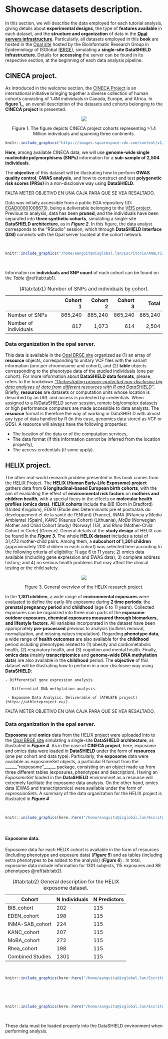 
# Showcase datasets description. {#Datasets_Description}

In this section, we will describe the data employed for each tutorial analysis, giving details about **experimental designs**, the type of **features available** in each dataset, and the **structure and organization** of data in the [**Opal servers infrastructure**](https://opaldoc.obiba.org/en/latest/). Particularly, all datasets employed in this **book** are hosted in the [Opal site](https://datashield.isglobal.org/repo) hosted by the Bioinformatic Research Group in Epidemiology of ISGlobal ([BRGE](https://brge.isglobal.org/)), simulating a **single-site DataSHIELD infrastructure**. Details for **accessing** the server can be found in its respective section, at the beginning of each data analysis pipeline.

## CINECA project.

As introduced in the welcome section, the [CINECA Project](https://www.cineca-project.eu/) is an international initiative bringing together a diverse collection of human cohorts consisting of 1.4M individuals in Canada, Europe, and Africa. In **figure 1_**, an overall description of the datasets and cohorts belonging to the **CINECA project** is presented.

<p align = "center"><img src = "https://images.squarespace-cdn.com/content/v1/5cc2c7b2d86cc9589d33dfcc/1573825882582-AS6SBW8PMXNGKSJWS79H/cohort_figure_updated_Nov2019.png?format=750w"></p><p align = "center">
Figure 1. The figure depicts CINECA project cohorts representing >1.4 Million individuals and spanning three continents.
</p>

```r
knitr::include_graphics("https://images.squarespace-cdn.com/content/v1/5cc2c7b2d86cc9589d33dfcc/1573825882582-AS6SBW8PMXNGKSJWS79H/cohort_figure_updated_Nov2019.png?format=750w")
```

**Here**, among available CINECA data, we will use **genome-wide single nucleotide polymorphisms (SNPs)** information for a **sub-sample of 2,504 individuals**. 

The **objective** of this dataset will be illustrating how to perform **GWAS quality control**, **GWAS analysis**, and how to construct and test **polygenetic risk scores (PRSs)** in a non-disclosive way using **DataSHIELD**. 

FALTA METER OBJETIVO EN UNA CAJA PARA QUE SE VEA RESALTADO.

Data was initially accessible from a public EGA repository (ID: [EGAD00001006673](https://ega-archive.org/studies/EGAS00001002472/)), being a deliverable belonging to the [VEIS project](https://veis.bsc.es/en/). Previous to analysis, data has been **pruned**, and the individuals have been separated into **three synthetic cohorts**, simulating a single-site **DataSHIELD architecture**, as in **_Figure 2_**. In this figure, the data analyst corresponds to the "RStudio" session, which through **DataSHIELD Interface (DSI)** connects with the Opal server located at the cohort network. 

<br>
```r
knitr::include_graphics("/home/aanguita@isglobal.lan/Escritorio/ANALYSIS/DATAshield/OmicSHIELDapps/OmicSHIELDapps/fig/single_cohort_GWAS.png")
```
<br>

Information on **individuals and SNP count** of each cohort can be found on the _Table_ \@ref(tab:tab1).

|                       | Cohort 1 | Cohort 2 | Cohort 3 |   Total |
|-----------------------|---------:|---------:|---------:|--------:|
| Number of SNPs        |  865,240 |  865,240 |  865,240 | 865,240 |
| Number of individuals |      817 |    1,073 |      614 |   2,504 |

: (\#tab:tab1) Number of SNPs and individuals by cohort.

### Data organization in the opal server.

This data is available in the [Opal BRGE site](https://datashield.isglobal.org/repo) organized as (1) an array of **resource** objects, corresponding to unitary VCF files with the variant information (one per chromosome and cohort), and (2) **table** objects corresponding to the phenotype data of the studied individuals (one per cohort). For more information about **DataSHIELD data formats**, please, refers to the bookdown [*"Orchestrating privacy-protected non-disclosive big data analyses of data from different resources with R and DataSHIELD"*](https://isglobal-brge.github.io/resource_bookdown/index.html). Briefly, **resources** are datasets or computation units whose location is described by an URL and access is protected by credentials. When assigned to a R/DataSHIELD server session, remote big/complex datasets or high performance computers are made accessible to data analysts. The **resource** format is therefore the way of working in DataSHIELD with almost any type of data handled by R (in this case, genomics data stored as VCF or GDS). A resource will always have the following properties:

* The location of the data or of the computation services,
* The data format (if this information cannot be inferred from the location property),
* The access credentials (if some apply).

## HELIX project.

The other real-world research problem presented in this book comes from the [HELIX Project](https://www.projecthelix.eu). The **HELIX (Human Early-Life Exposome) project** gathers data from **6 longitudinal-based European birth cohorts**, with the aim of evaluating the effect of **environmental risk factors** on **mothers and children health**, with a special focus in the effects on **molecular health profiles (omics data)**. **HELIX cohorts** include the _BIB_ (Born in Bradford) (United Kingdom), _EDEN_ (Étude des Déterminants pré et postnatals du développement et de la santé de l’ENfant) (France), _INMA_ (INfancia y Medio Ambiente) (Spain), _KANC_ (Kaunus Cohort) (Lithuania), _MoBa_ (Norwegian Mother and Child Cohort Study) (Norway) (13), and _Rhea_ (Mother-Child Cohort in Crete) (Greece). General details of the **study design** of HELIX can be found in the **_Figure 3_**. The whole **HELIX dataset** includes a total of 31,472 mother-child pairs. Among them, a **subcohort of 1,301 children** (approximately 200 children in each cohort) was selected here according to the following criteria of eligibility: 1) age 6 to 11 years; 2) omics data available (including gene expression and EWAS data); 3) complete address history; and 4) no serious health problems that may affect the clinical testing or the child safety. 

<p align = "center"><img src = "http://www.projecthelix.eu/images/estructura/helix_study.gif"></p><p align = "center">
Figure 3. General overview of the HELIX research project.
</p>

In the **1,301 children**, a wide range of **environmental exposures** were evaluated to define the early-life exposome during **2 time periods**: the **prenatal pregnancy period** and **childhood** (age 6 to 11 years). Collected exposures can be organized into three main parts of the **exposome**: **outdoor exposures, chemical exposures measured through biomarkers, and lifestyle factors**. All variables incorporated in the dataset have been appropriately **pre-processed** previous to analysis (outliers removal, normalization, and missing values imputation). Regarding **phenotype data**, a wide range of **health outcomes** are also available for the **childhood** period including phenotypes related to (1) obesity and cardiometabolic health, (2) respiratory health, and (3) cognition and mental health. Finally, **omics data** (mainly **transcriptomics** and **genome-wide DNA methylation data**) are also available in the **childhood** period. The **objective** of this dataset will be illustrating how to perform in a non-disclosive way using **DataSHIELD**:

    - Differential gene expression analysis. 

     - Differential DNA methylation analysis. 

     - Exposome Data Analysis. Deliverable of [ATHLETE project](https://athleteproject.eu/).

FALTA METER OBJETIVO EN UNA CAJA PARA QUE SE VEA RESALTADO.

### Data organization in the opal server.

**Exposome** and **omics** data from the HELIX project were uploaded into to the [Opal BRGE site](https://datashield.isglobal.org/brge/ui/index.html) simulating a single-site **DataSHIELD architecture**, as illustrated in **_Figure 4_**. As in the case of **CINECA project**, here, exposome and omics data were loaded in **DataSHIELD** under the form of **resources** (one per cohort and data type). Particularly, the **exposome** data were available as exposomeSet objects, a particular R format from the ______"rexposome"______ package, consisting on an object made up from three different tables (exposures, phenotypes and description). Having an _ExposomeSet_ loaded in the **DataSHIELD** environmnet as a resource will extremely facilitate the exposome data analysis. On the other hand, omics data (EWAS and transcriptomics) were available under the form of _expressionSets_. A summary of the data organization for the HELIX project is illustrated in **_Figure 4_**

<br>
```r
knitr::include_graphics(here::here("/home/aanguita@isglobal.lan/Escritorio/ANALYSIS/DATAshield/OmicSHIELDapps/OmicSHIELDapps/fig", "HELIX OPAL STRUCTURE.png"))
```
<br>

#### Exposome data. {#Exposome_HELIX_Data}

Exposome data for each HELIX cohort is available in the form of resources (including phenotype and exposure data) (**_Figure 5_**) and as tables (including extra phenotypes to be added to the analysis) (**_Figure 6_**) . In total, exposome data include information for 1301 subjects, 115 exposures and 88 phenotypes \@ref(tab:tab2).

|Cohort         | N Individuals  | N Predictors
|---------------|-----------------|---------------
|BIB_cohort        |      202        |   115
|EDEN_cohort       |       198        |   115
|INMA-SAB_cohort   |       224        |   115
|KANC_cohort       |       207        |   115
|MoBA_cohort       |      272        |   115
|Rhea_cohort       |      198        |   115
|Combined Studies  |     1301       |   115

: (\#tab:tab2) General description for the HELIX exposome dataset.

<br>
```r
knitr::include_graphics(here::here("/home/aanguita@isglobal.lan/Escritorio/ANALYSIS/DATAshield/OmicSHIELDapps/OmicSHIELDapps/fig", "HELIX_DATA_OPAL_resc_exposures.png"))
```
<br>

<br>
```r
knitr::include_graphics(here::here("/home/aanguita@isglobal.lan/Escritorio/ANALYSIS/DATAshield/OmicSHIELDapps/OmicSHIELDapps/fig", "HELIX_DATA_OPAL_tab_morephenos.png"))
```
<br>

These data must be loaded properly into the DataSHIELD environment when performing analysis.

